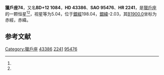{{Starbox begin
| name = 獵戶座74
}}
{{Starbox observe
| epoch = [[J2000.0|J2000.0]]
| constell = [[獵戶座|獵戶座]]<ref name=SIMBAD>{{cite web
 | url=http://simbad.u-strasbg.fr/simbad/sim-id?Ident=HR+2241
 | title=Pulsating variable Star
 | publisher=Centre de Données astronomiques de Strasbourg
 | work=SIMBAD
 | accessdate=2012-07-13
 | archive-date=2019-06-13
 | archive-url=https://web.archive.org/web/20190613095806/http://simbad.u-strasbg.fr/simbad/sim-id?Ident=HR+2241
 | dead-url=no
 }}</ref><ref name=DATA>{{cite web
 | url=http://vizier.u-strasbg.fr/viz-bin/VizieR-5?-out.add=.&-source=5050&-corr=PK=HR&-out.max=9999&HR=2241
 | title=VizieR Detailed Page
 | accessdate=2012-07-13
 | archive-date=2016-03-04
 | archive-url=https://web.archive.org/web/20160304234625/http://vizier.u-strasbg.fr/viz-bin/VizieR-5?-out.add=.&-source=5050&-corr=PK=HR&-out.max=9999&HR=2241
 | dead-url=no
 }}</ref>
| 星官 = 
| ra = {{RA|6|16|26.6}}<ref name=SIMBAD /><ref name=DATA />
| dec = {{DEC|+12|16|20}}<ref name=SIMBAD /><ref name=DATA />
| appmag_v = 5.04<ref name=SIMBAD /><ref name=DATA />
}}
{{Starbox character
| class = F5IV-V<ref name=SIMBAD /><ref name=DATA />
| b-v = 0.42<ref name=SIMBAD /><ref name=DATA />
| u-b = -0.02<ref name=SIMBAD /><ref name=DATA />
| r-i = <ref name=SIMBAD /><ref name=DATA />
| variable = 
}}
{{Starbox astrometry
| radial_v = -0.02
| prop_mo_ra = 9
| parallax = 0.041
| p_error = 
}}
{{Starbox catalog
| names =BD+12 1084，[[SAO星表|SAO]] 95476，[[HD星表|HD]] 43386，[[HR星表|HR]] 2241}}
{{Starbox reference |Simbad=HR+2241}}
{{Starbox end}}

'''獵戶座74'''，又名'''BD+12 1084'''，'''HD 43386'''、'''SAO 95476'''、'''HR 2241'''，是[[獵戶座|獵戶座]]的一颗恒星<ref name=SIMBAD /><ref name=DATA />，视星等为5.04，位于[[銀道座標系|銀經]]198.04，[[銀道座標系|銀緯]]-2.03，其[[B1900.0|B1900.0]]坐标为赤經{{RA|6|10|49.6}}，赤緯{{DEC|+12|-2.03|0}}。

== 参考文献 ==
{{reflist}}

{{star-stub}}

{{獵戶座恒星}}
{{星官|水府|4|8}}
[[Category:獵戶座|Category:獵戶座]]
[[Category:HD和HDE天體|43386]]
[[Category:HR天體|2241]]
[[Category:SAO天體|95476]]